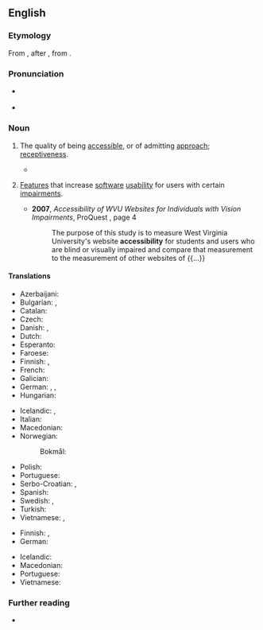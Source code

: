 ==English==

===Etymology===
From {{affix|en|accessible|-ity}}, after {{der|en|LL.|accessibilitas}}, from {{der|en|la|accessibilis}}.

===Pronunciation===
* {{a|US}} {{IPA|en|/ækˌsɛs.əˈbɪl.ət.i/}}
* {{audio|en|LL-Q1860 (eng)-Vealhurl-accessibility.wav|Audio (Southern England)}}

===Noun===
{{en-noun|-|+}}

# The quality of being [[accessible]], or of admitting [[approach]]; [[receptiveness]].
#: {{ant|en|inaccessibility}}
#* {{quote-journal|en|date=2021 May 19|author=David Clough|title=Swiss precision meets UK growth|journal=RAIL|issue=931|page=57|text=He says the company's FLIRT design, in particular its retractable steps, provides greater '''accessibility''', while the technology is highly innovative and reliable.}}
# {{senseid|en|design}} {{lb|en|computing|web design}} [[feature|Feature]]s that increase [[software]] [[usability]] for users with certain [[impairment]]s.
#: {{syn|en|a11y}}
#* '''2007''', ''Accessibility of WVU Websites for Individuals with Vision Impairments'', ProQuest {{ISBN|9780549459835}}, page 4
#*: The purpose of this study is to measure West Virginia University's website '''accessibility''' for students and users who are blind or visually impaired and compare that measurement to the measurement of other websites of {{...}}

====Translations====
{{trans-top|the quality of being accessible, or of admitting approach}}
* Azerbaijani: {{t|az|əlçatanlıq}}
* Bulgarian: {{t+|bg|достъпност}}, {{t|bg|достижимост}}
* Catalan: {{t+|ca|accessibilitat|f}}
* Czech: {{t+|cs|bezbariérový přístup|m}}
* Danish: {{t+|da|tilgængelighed|c}}, {{t|da|adgangsforhold}}
* Dutch: {{t+|nl|toegankelijkheid|f}}
* Esperanto: {{t|eo|alirebleco}}
* Faroese: {{t|fo|atkomuviðurskifti}}
* Finnish: {{t+|fi|esteettömyys}}, {{t+|fi|saavutettavuus}}
* French: {{t+|fr|accessibilité|f}}
* Galician: {{t+|gl|accesibilidade|f}}
* German: {{t|de|Zugänglichkeit|f}}, {{t+|de|Barrierefreiheit|f}}, {{t+|de|Erreichbarkeit|f}}
* Hungarian: {{t+|hu|hozzáférhetőség}}
{{trans-mid}}
* Icelandic: {{t|is|aðgengileiki|m}}, {{t|is|aðgengismál|n-p}}
* Italian: {{t+|it|accessibilità|f}}
* Macedonian: {{t|mk|пристапност|f}}
* Norwegian:
*: Bokmål: {{t|nb|tilgjengelighet|m|f}}
* Polish: {{t+|pl|dostępność|f}}
* Portuguese: {{t+|pt|acessibilidade|f}}
* Serbo-Croatian: {{t+|sh|dostupnost}}, {{t+|sh|pristupačnost}}
* Spanish: {{t+|es|accesibilidad|f}}
* Swedish: {{t+|sv|tillgänglighet|c}}, {{t|sv|åtkomlighet|c}}
* Turkish: {{t|tr|ulaşılabilirlik}}
* Vietnamese: {{t|vi|(tính) [[tiếp cận]]}}, {{t|vi|[[khả năng]] [[tiếp cận]]}}
{{trans-bottom}}

{{trans-top|feature that increases software usability}}
* Finnish: {{t+|fi|saavutettavuus}} , {{t|fi|helppokäyttöisyys}}
* German: {{t+|de|Barrierefreiheit|f}}
{{trans-mid}}
* Icelandic: {{t|is|aðgengileiki|m}}
* Macedonian: {{t|mk|пристапност|f}}
* Portuguese: {{t+|pt|acessibilidade|f}}
* Vietnamese: {{t+|vi|trợ năng}}
{{trans-bottom}}

===Further reading===
* {{pedia}}